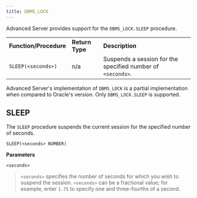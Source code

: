 ```yaml
---
title: DBMS_LOCK
---
```


Advanced Server provides support for the `DBMS_LOCK.SLEEP` procedure.

|                        |                 |                                                             |
| ---------------------- | --------------- | ----------------------------------------------------------- |
| **Function/Procedure** | **Return Type** | **Description**                                             |
| `SLEEP(<seconds>)`     | n/a             | Suspends a session for the specified number of `<seconds>`. |

Advanced Server's implementation of `DBMS_LOCK` is a partial
implementation when compared to Oracle's version. Only `DBMS_LOCK.SLEEP`
is supported.

## SLEEP

The `SLEEP` procedure suspends the current session for the specified
number of seconds.

`SLEEP(<seconds> NUMBER)`

**Parameters**

`<seconds>`

> `<seconds>` specifies the number of seconds for which you wish to
> suspend the session. `<seconds>` can be a fractional value; for
> example, enter `1.75` to specify one and three-fourths of a second.

